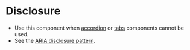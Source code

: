 
# Disclosure
- Use this component when [accordion](/story/components-accordion--accordion) or [tabs](/story/components-tabs--tabs) components cannot be used.
- See the [ARIA disclosure pattern](https://www.w3.org/WAI/ARIA/apg/patterns/disclosure/).

<Preview>
    <Story id="components-disclosure--disclosure" />
</Preview>
